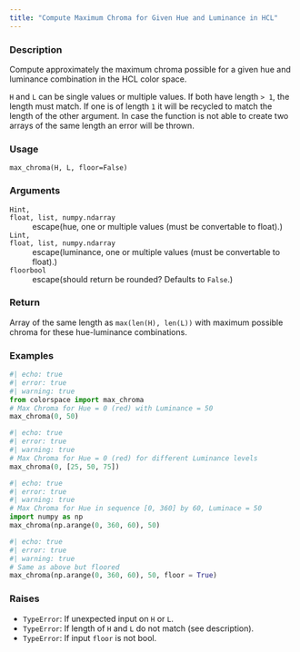 ```yaml
---
title: "Compute Maximum Chroma for Given Hue and Luminance in HCL"
---
```


### Description

Compute approximately the maximum chroma possible for a given hue
and luminance combination in the HCL color space.

`H` and `L` can be single values or multiple values. If both have length `>
1`, the length must match. If one is of length `1` it will be recycled to
match the length of the other argument. In case the function is not able to
create two arrays of the same length an error will be thrown.

### Usage

<pre><code class='language-python'>max_chroma(H, L, floor=False)</code></pre>

### Arguments

<dl class="pyp-list param-list">
  <dt style = "white-space: nowrap; font-family: monospace; vertical-align: top">
   <code id="colorspace.utils.max_chroma:H">H</code><code class="argument-class">int, float, list, numpy.ndarray</code>
  </dt>
 <dd>escape(hue, one or multiple values (must be
convertable to float).)</dd>
  <dt style = "white-space: nowrap; font-family: monospace; vertical-align: top">
   <code id="colorspace.utils.max_chroma:L">L</code><code class="argument-class">int, float, list, numpy.ndarray</code>
  </dt>
 <dd>escape(luminance, one or multiple values (must be
convertable to float).)</dd>
  <dt style = "white-space: nowrap; font-family: monospace; vertical-align: top">
   <code id="colorspace.utils.max_chroma:floor">floor</code><code class="argument-class">bool</code>
  </dt>
 <dd>escape(should return be rounded? Defaults to `False`.)</dd>
</dl>

### Return

Array of the same length as `max(len(H), len(L))` with
maximum possible chroma for these hue-luminance combinations.

### Examples

```python
#| echo: true
#| error: true
#| warning: true
from colorspace import max_chroma
# Max Chroma for Hue = 0 (red) with Luminance = 50
max_chroma(0, 50)
```

```python
#| echo: true
#| error: true
#| warning: true
# Max Chroma for Hue = 0 (red) for different Luminance levels
max_chroma(0, [25, 50, 75])
```

```python
#| echo: true
#| error: true
#| warning: true
# Max Chroma for Hue in sequence [0, 360] by 60, Luminace = 50
import numpy as np
max_chroma(np.arange(0, 360, 60), 50)

```

```python
#| echo: true
#| error: true
#| warning: true
# Same as above but floored
max_chroma(np.arange(0, 360, 60), 50, floor = True)
```




### Raises

<ul class="python-raises">
<li><code class="text-warning">TypeError</code>: If unexpected input on `H` or `L`.
<li><code class="text-warning">TypeError</code>: If length of `H` and `L` do not match (see description).
<li><code class="text-warning">TypeError</code>: If input `floor` is not bool.
</ul>

